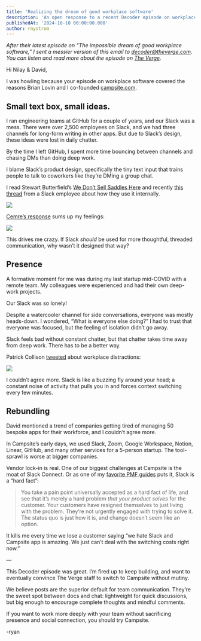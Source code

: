 ```yaml
---
title: 'Realizing the dream of good workplace software'
description: 'An open response to a recent Decoder episode on workplace software and Slack'
publishedAt: '2024-10-10 00:00:00.000'
author: rnystrom
---
```


_After their latest episode on “The impossible dream of good workplace software,” I sent a messier version of this email to decoder@theverge.com. You can listen and read more about the episode on_ [_The Verge_](https://www.theverge.com/24266372/workplace-productivity-enterprise-software-ai-microsoft-office-google-workspace-slack-decoder)_._

Hi Nilay & David,

I was howling because your episode on workplace software covered the reasons Brian Lovin and I co-founded [campsite.com](https://campsite.com).

## Small text box, small ideas.

I ran engineering teams at GitHub for a couple of years, and our Slack was a mess. There were over 2,500 employees on Slack, and we had three channels for long-form writing in other apps. But due to Slack’s design, these ideas were lost in daily chatter.

By the time I left GitHub, I spent more time bouncing between channels and chasing DMs than doing deep work.

I blame Slack’s product design, specifically the tiny text input that trains people to talk to coworkers like they’re DMing a group chat.

I read Stewart Butterfield’s [We Don’t Sell Saddles Here](https://medium.com/@stewart/we-dont-sell-saddles-here-4c59524d650d) and recently [this thread](https://www.threads.net/@fongandrew/post/DAek8cPSOF0) from a Slack employee about how they use it internally.

![](https://campsite.imgix.net/o/cl3gijjgd001/p/7006bdd4-ce54-4d70-9f68-dcfca12541a3.png?auto=compress%2Cformat&dpr=2&q=80)

[Cemre’s response](https://www.threads.net/@cemre/post/DAfCj9hPKt5) sums up my feelings:

![](https://campsite.imgix.net/o/cl3gijjgd001/p/0737191f-929f-42e0-87c3-381dc9f2314c.png?auto=compress%2Cformat&dpr=2&q=80)

This drives me crazy. If Slack _should_ be used for more thoughtful, threaded communication, why wasn’t it designed that way?

## Presence

A formative moment for me was during my last startup mid-COVID with a remote team. My colleagues were experienced and had their own deep-work projects.

Our Slack was so lonely!

Despite a watercooler channel for side conversations, everyone was mostly heads-down. I wondered, “What is everyone else doing?” I had to trust that everyone was focused, but the feeling of isolation didn’t go away.

Slack feels bad without constant chatter, but that chatter takes time away from deep work. There has to be a better way.

Patrick Collison [tweeted](https://x.com/patrickc/status/1843330133895323792) about workplace distractions:

![](https://campsite.imgix.net/o/cl3gijjgd001/p/c8abd948-902e-489d-a3fe-5c2c50be6457.png?auto=compress%2Cformat&dpr=2)

I couldn’t agree more. Slack is like a buzzing fly around your head; a constant noise of activity that pulls you in and forces context switching every few minutes.

## Rebundling

David mentioned a trend of companies getting tired of managing 50 bespoke apps for their workforce, and I couldn’t agree more.

In Campsite’s early days, we used Slack, Zoom, Google Workspace, Notion, Linear, GitHub, and many other services for a 5-person startup. The tool-sprawl is worse at bigger companies.

Vendor lock-in is real. One of our biggest challenges at Campsite is the moat of Slack Connect. Or as one of my [favorite PMF guides](https://www.sequoiacap.com/article/pmf-framework/) puts it, Slack is a “hard fact”:

> You take a pain point universally accepted as a hard fact of life, and see that it’s merely a hard problem _that your product solves_ for the customer. Your customers have resigned themselves to just living with the problem. They’re not urgently engaged with trying to solve it. The status quo is just how it is, and change doesn’t seem like an option.

It kills me every time we lose a customer saying “we hate Slack and Campsite app is amazing. We just can’t deal with the switching costs right now.”

—

This Decoder episode was great. I’m fired up to keep building, and want to eventually convince The Verge staff to switch to Campsite without mutiny.

We believe posts are the superior default for team communication. They’re the sweet spot between docs and chat: lightweight for quick discussions, but big enough to encourage complete thoughts and mindful comments.

If you want to work more deeply with your team without sacrificing presence and social connection, you should try Campsite.

-ryan
